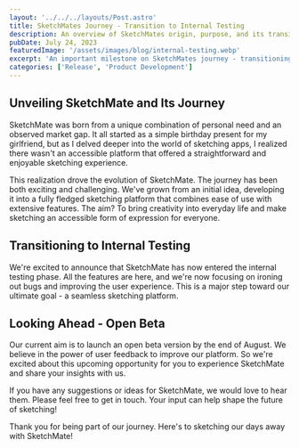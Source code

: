 ```yaml
---
layout: '../../../layouts/Post.astro'
title: SketchMates Journey - Transition to Internal Testing
description: An overview of SketchMates origin, purpose, and its transition into the internal testing phase.
pubDate: July 24, 2023
featuredImage: '/assets/images/blog/internal-testing.webp'
excerpt: 'An important milestone on SketchMates journey - transitioning to internal testing.'
categories: ['Release', 'Product Development']
---
```


## Unveiling SketchMate and Its Journey

SketchMate was born from a unique combination of personal need and an observed market gap. It all started as a simple birthday present for my girlfriend, but as I delved deeper into the world of sketching apps, I realized there wasn't an accessible platform that offered a straightforward and enjoyable sketching experience.

This realization drove the evolution of SketchMate. The journey has been both exciting and challenging. We've grown from an initial idea, developing it into a fully fledged sketching platform that combines ease of use with extensive features. The aim? To bring creativity into everyday life and make sketching an accessible form of expression for everyone.

## Transitioning to Internal Testing

We're excited to announce that SketchMate has now entered the internal testing phase. All the features are here, and we're now focusing on ironing out bugs and improving the user experience. This is a major step toward our ultimate goal - a seamless sketching platform.

## Looking Ahead - Open Beta

Our current aim is to launch an open beta version by the end of August. We believe in the power of user feedback to improve our platform. So we're excited about this upcoming opportunity for you to experience SketchMate and share your insights with us.

If you have any suggestions or ideas for SketchMate, we would love to hear them. Please feel free to get in touch. Your input can help shape the future of sketching!

Thank you for being part of our journey. Here's to sketching our days away with SketchMate!